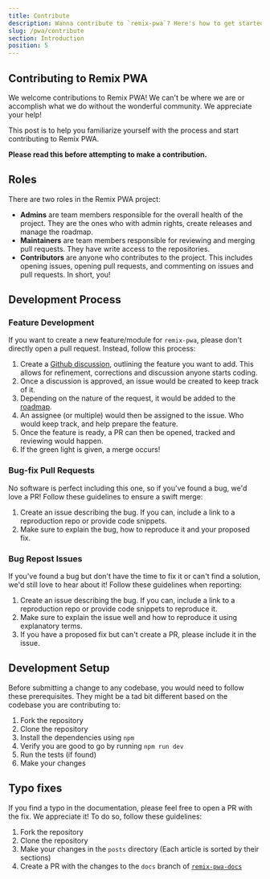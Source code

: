 ```yaml
---
title: Contribute
description: Wanna contribute to `remix-pwa`? Here's how to get started.
slug: /pwa/contribute
section: Introduction
position: 5
---
```


## Contributing to Remix PWA

We welcome contributions to Remix PWA! We can't be where we are or accomplish what we do without the wonderful community. We appreciate your help!

This post is to help you familiarize yourself with the process and start contributing to Remix PWA.

**Please read this before attempting to make a contribution.**

## Roles

There are two roles in the Remix PWA project:

- **Admins** are team members responsible for the overall health of the project. They are the ones who with admin rights, create releases and manage the roadmap.
- **Maintainers** are team members responsible for reviewing and merging pull requests. They have write access to the repositories.
- **Contributors** are anyone who contributes to the project. This includes opening issues, opening pull requests, and commenting on issues and pull requests. In short, you!

## Development Process 

### Feature Development 

If you want to create a new feature/module for `remix-pwa`, please don't directly open a pull request. 
Instead, follow this process:

1. Create a [Github discussion](https://github.com/orgs/remix-pwa/discussions), outlining the feature you want to add. This allows for refinement, corrections and discussion anyone starts coding.
2. Once a discussion is approved, an issue would be created to keep track of it.
3. Depending on the nature of the request, it would be added to the [roadmap](/pwa/roadmap).
4. An assignee (or multiple) would then be assigned to the issue. Who would keep track, and help prepare the feature.
5. Once the feature is ready, a PR can then be opened, tracked and reviewing would happen.
6. If the green light is given, a merge occurs!

### Bug-fix Pull Requests

No software is perfect including this one, so if you've found a bug, we'd love a PR! Follow these guidelines to ensure a swift merge:

1. Create an issue describing the bug. If you can, include a link to a reproduction repo or provide code snippets.
2. Make sure to explain the bug, how to reproduce it and your proposed fix.

### Bug Repost Issues 

If you've found a bug but don't have the time to fix it or can't find a solution, we'd still love to hear about it! Follow these guidelines when reporting:

1. Create an issue describing the bug. If you can, include a link to a reproduction repo or provide code snippets to reproduce it.
2. Make sure to explain the issue well and how to reproduce it using explanatory terms.
3. If you have a proposed fix but can't create a PR, please include it in the issue.

## Development Setup

Before submitting a change to any codebase, you would need to follow these prerequisites. They might be a tad bit different based on the codebase you are contributing to:

1. Fork the repository 
2. Clone the repository
3. Install the dependencies using `npm`
4. Verify you are good to go by running `npm run dev`
5. Run the tests (if found)
6. Make your changes

## Typo fixes

If you find a typo in the documentation, please feel free to open a PR with the fix. We appreciate it!
To do so, follow these guidelines:

1. Fork the repository
2. Clone the repository
3. Make your changes in the `posts` directory (Each article is sorted by their sections)
4. Create a PR with the changes to the `docs` branch of [`remix-pwa-docs`](https://github.com/ShafSpecs/remix-pwa-docs)